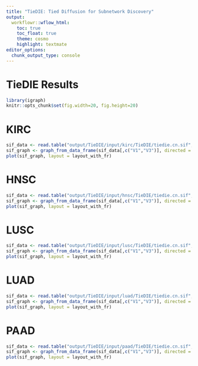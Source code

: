 ```yaml
---
title: "TieDIE: Tied Diffusion for Subnetwork Discovery"
output:
  workflowr::wflow_html:
    toc: true
    toc_float: true
    theme: cosmo
    highlight: textmate
editor_options:
  chunk_output_type: console
---
```


# TieDIE Results
```r
library(igraph)
knitr::opts_chunk$set(fig.width=20, fig.height=20) 
```

# KIRC
```r
sif_data <- read.table("output/TieDIE/input/kirc/TieDIE/tiedie.cn.sif", header = FALSE, stringsAsFactors = FALSE)
sif_graph <- graph_from_data_frame(sif_data[,c("V1","V3")], directed = FALSE)
plot(sif_graph, layout = layout_with_fr)
```

# HNSC
```r
sif_data <- read.table("output/TieDIE/input/hnsc/TieDIE/tiedie.cn.sif", header = FALSE, stringsAsFactors = FALSE)
sif_graph <- graph_from_data_frame(sif_data[,c("V1","V3")], directed = FALSE)
plot(sif_graph, layout = layout_with_fr)
```

# LUSC
```r
sif_data <- read.table("output/TieDIE/input/lusc/TieDIE/tiedie.cn.sif", header = FALSE, stringsAsFactors = FALSE)
sif_graph <- graph_from_data_frame(sif_data[,c("V1","V3")], directed = FALSE)
plot(sif_graph, layout = layout_with_fr)
```

# LUAD
```r
sif_data <- read.table("output/TieDIE/input/luad/TieDIE/tiedie.cn.sif", header = FALSE, stringsAsFactors = FALSE)
sif_graph <- graph_from_data_frame(sif_data[,c("V1","V3")], directed = FALSE)
plot(sif_graph, layout = layout_with_fr)
```

# PAAD
```r
sif_data <- read.table("output/TieDIE/input/paad/TieDIE/tiedie.cn.sif", header = FALSE, stringsAsFactors = FALSE)
sif_graph <- graph_from_data_frame(sif_data[,c("V1","V3")], directed = FALSE)
plot(sif_graph, layout = layout_with_fr)
```


